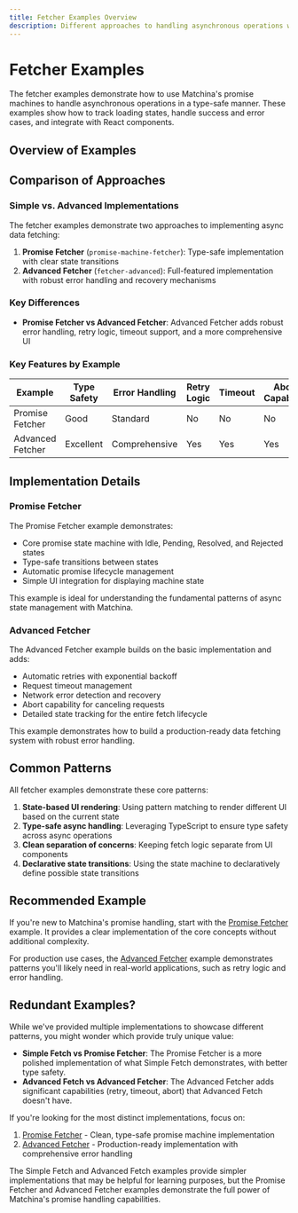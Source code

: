```yaml
---
title: Fetcher Examples Overview
description: Different approaches to handling asynchronous operations with Matchina state machines
---
```



# Fetcher Examples

The fetcher examples demonstrate how to use Matchina's promise machines to handle asynchronous operations in a type-safe manner. These examples show how to track loading states, handle success and error cases, and integrate with React components.

## Overview of Examples

<CardGrid>
  <LinkCard
    title="Promise Fetcher"
    href="/matchina/examples/promise-machine-basic/"
    description="Type-safe promise machine for handling async operations"
  />
  <LinkCard
    title="Advanced Fetcher"
    href="/matchina/examples/fetcher-advanced/"
    description="Robust fetcher with retry, timeout, and comprehensive error handling"
  />
</CardGrid>

## Comparison of Approaches

### Simple vs. Advanced Implementations

The fetcher examples demonstrate two approaches to implementing async data fetching:

1. **Promise Fetcher** (`promise-machine-fetcher`): Type-safe implementation with clear state transitions
2. **Advanced Fetcher** (`fetcher-advanced`): Full-featured implementation with robust error handling and recovery mechanisms

### Key Differences

- **Promise Fetcher vs Advanced Fetcher**: Advanced Fetcher adds robust error handling, retry logic, timeout support, and a more comprehensive UI

### Key Features by Example

| Example          | Type Safety | Error Handling | Retry Logic | Timeout | Abort Capability | UI Integration |
| ---------------- | ----------- | -------------- | ----------- | ------- | ---------------- | -------------- |
| Promise Fetcher    | Good        | Standard       | No          | No      | No               | Interactive    |
| Advanced Fetcher | Excellent   | Comprehensive  | Yes         | Yes     | Yes              | Comprehensive  |

## Implementation Details

### Promise Fetcher

The Promise Fetcher example demonstrates:

- Core promise state machine with Idle, Pending, Resolved, and Rejected states
- Type-safe transitions between states
- Automatic promise lifecycle management
- Simple UI integration for displaying machine state

This example is ideal for understanding the fundamental patterns of async state management with Matchina.

### Advanced Fetcher

The Advanced Fetcher example builds on the basic implementation and adds:

- Automatic retries with exponential backoff
- Request timeout management
- Network error detection and recovery
- Abort capability for canceling requests
- Detailed state tracking for the entire fetch lifecycle

This example demonstrates how to build a production-ready data fetching system with robust error handling.

## Common Patterns

All fetcher examples demonstrate these core patterns:

1. **State-based UI rendering**: Using pattern matching to render different UI based on the current state
2. **Type-safe async handling**: Leveraging TypeScript to ensure type safety across async operations
3. **Clean separation of concerns**: Keeping fetch logic separate from UI components
4. **Declarative state transitions**: Using the state machine to declaratively define possible state transitions

## Recommended Example

If you're new to Matchina's promise handling, start with the [Promise Fetcher](/matchina/examples/promise-machine-fetcher/) example. It provides a clear implementation of the core concepts without additional complexity.

For production use cases, the [Advanced Fetcher](/matchina/examples/fetcher-advanced/) example demonstrates patterns you'll likely need in real-world applications, such as retry logic and error handling.

## Redundant Examples?

While we've provided multiple implementations to showcase different patterns, you might wonder which provide truly unique value:

- **Simple Fetch vs Promise Fetcher**: The Promise Fetcher is a more polished implementation of what Simple Fetch demonstrates, with better type safety.
- **Advanced Fetch vs Advanced Fetcher**: The Advanced Fetcher adds significant capabilities (retry, timeout, abort) that Advanced Fetch doesn't have.

If you're looking for the most distinct implementations, focus on:

1. [Promise Fetcher](/matchina/examples/promise-machine-fetcher/) - Clean, type-safe promise machine implementation
2. [Advanced Fetcher](/matchina/examples/fetcher-advanced/) - Production-ready implementation with comprehensive error handling

The Simple Fetch and Advanced Fetch examples provide simpler implementations that may be helpful for learning purposes, but the Promise Fetcher and Advanced Fetcher examples demonstrate the full power of Matchina's promise handling capabilities.
